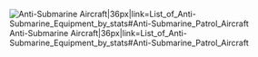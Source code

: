 [[File:Subplane.png|Anti-Submarine Aircraft|36px|link=List_of_Anti-Submarine_Equipment_by_stats#Anti-Submarine_Patrol_Aircraft]]